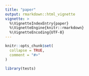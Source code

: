 ```yaml
---
title: "paper"
output: rmarkdown::html_vignette
vignette: >
  %\VignetteIndexEntry{paper}
  %\VignetteEngine{knitr::rmarkdown}
  %\VignetteEncoding{UTF-8}
---
```


```r
knitr::opts_chunk$set(
  collapse = TRUE,
  comment = "#>"
)
```

```r
library(tests)
```
